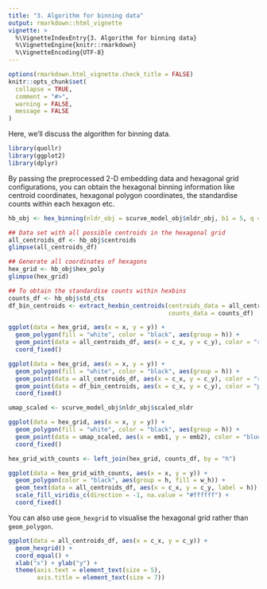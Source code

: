 ```yaml
---
title: "3. Algorithm for binning data"
output: rmarkdown::html_vignette
vignette: >
  %\VignetteIndexEntry{3. Algorithm for binning data}
  %\VignetteEngine{knitr::rmarkdown}
  %\VignetteEncoding{UTF-8}
---
```


```r
options(rmarkdown.html_vignette.check_title = FALSE)
knitr::opts_chunk$set(
  collapse = TRUE,
  comment = "#>",
  warning = FALSE, 
  message = FALSE
)
```

Here, we'll discuss the algorithm for binning data.

```r
library(quollr)
library(ggplot2)
library(dplyr)
```

By passing the preprocessed 2-D embedding data and hexagonal grid configurations, you can obtain the hexagonal binning information like centroid coordinates, hexagonal polygon coordinates, the standardise counts within each hexagon etc.  

```r
hb_obj <- hex_binning(nldr_obj = scurve_model_obj$nldr_obj, b1 = 5, q = 0.1)
```

```r
## Data set with all possible centroids in the hexagonal grid
all_centroids_df <- hb_obj$centroids
glimpse(all_centroids_df)

## Generate all coordinates of hexagons
hex_grid <- hb_obj$hex_poly
glimpse(hex_grid)

## To obtain the standardise counts within hexbins
counts_df <- hb_obj$std_cts
df_bin_centroids <- extract_hexbin_centroids(centroids_data = all_centroids_df, 
                                             counts_data = counts_df)
```

```r
ggplot(data = hex_grid, aes(x = x, y = y)) + 
  geom_polygon(fill = "white", color = "black", aes(group = h)) +
  geom_point(data = all_centroids_df, aes(x = c_x, y = c_y), color = "red") +
  coord_fixed()
```

```r

ggplot(data = hex_grid, aes(x = x, y = y)) + 
  geom_polygon(fill = "white", color = "black", aes(group = h)) +
  geom_point(data = all_centroids_df, aes(x = c_x, y = c_y), color = "red") +
  geom_point(data = df_bin_centroids, aes(x = c_x, y = c_y), color = "purple") + 
  coord_fixed()
```

```r
umap_scaled <- scurve_model_obj$nldr_obj$scaled_nldr

ggplot(data = hex_grid, aes(x = x, y = y)) + 
  geom_polygon(fill = "white", color = "black", aes(group = h)) +
  geom_point(data = umap_scaled, aes(x = emb1, y = emb2), color = "blue", alpha = 0.3) +
  coord_fixed()
```

```r
hex_grid_with_counts <- left_join(hex_grid, counts_df, by = "h")

ggplot(data = hex_grid_with_counts, aes(x = x, y = y)) +
  geom_polygon(color = "black", aes(group = h, fill = w_h)) +
  geom_text(data = all_centroids_df, aes(x = c_x, y = c_y, label = h)) +
  scale_fill_viridis_c(direction = -1, na.value = "#ffffff") +
  coord_fixed()
```

You can also use `geom_hexgrid` to visualise the hexagonal grid rather than `geom_polygon`.

```r
ggplot(data = all_centroids_df, aes(x = c_x, y = c_y)) +
  geom_hexgrid() +
  coord_equal() +
  xlab("x") + ylab("y") +
  theme(axis.text = element_text(size = 5),
        axis.title = element_text(size = 7))

```
